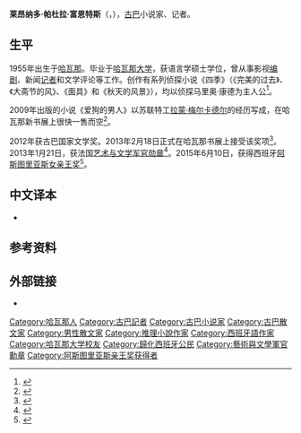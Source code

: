 {{西班牙语姓名|帕杜拉|富恩特斯}}
{{Infobox writer
| name = 莱昂纳多·帕杜拉
| image = Leonardo Padura.jpg
| imagesize = 200px
| caption = 莱昂纳多·帕杜拉
| birth_date = {{Bda|1955|10|10}}
| birth_place = [[哈瓦那|哈瓦那]][[古巴|古巴]]
| death_date = 
| death_place = 
| occupation = [[小說家|小說家]]、[[新聞工作者|新聞工作者]]
| language = 西班牙语
| nationality = 古巴
| genre = [[犯罪小說|侦探小说]]
| notableworks = 《爱狗的男人》
}}

'''莱昂纳多·帕杜拉·富恩特斯'''（{{lang-es|Leonardo Padura Fuentes}}，{{bd|1955年|10月10日||catIdx=Padura}}），[[古巴|古巴]]小说家、记者。

==生平==
1955年出生于[[哈瓦那|哈瓦那]]。毕业于[[哈瓦那大学|哈瓦那大学]]，获语言学硕士学位，曾从事影视[[编剧|编剧]]、新闻[[记者|记者]]和文学评论等工作。创作有系列侦探小说《四季》（《完美的过去》、《大斋节的风》、《面具》和《秋天的风景》），均以侦探马里奥·康德为主人公<ref>{{cite web |title=古巴侦探小说即将搬上美国荧屏 |url=http://epaper.gmw.cn/zhdsb/html/2015-08/12/nw.D110000zhdsb_20150812_4-04.htm |publisher=中华读书报 |date=2015-08-12}}</ref>。

2009年出版的小说《爱狗的男人》以苏联特工[[拉蒙·麥卡德|拉蒙·梅尔卡德尔]]的经历写成，在哈瓦那新书展上很快一售而空<ref>{{cite web |title=断奶得自由：古巴文学痛苦求变 |url=http://epaper.gmw.cn/zhdsb/html/2013-02/27/nw.D110000zhdsb_20130227_3-04.htm |publisher=中华读书报 |date=2013-02-27}}</ref>。

2012年获古巴国家文学奖。2013年2月18日正式在哈瓦那书展上接受该奖项<ref>{{cite web |title=莱昂纳多·帕杜拉获颁古巴国家文学奖 |url=http://epaper.gmw.cn/zhdsb/html/2013-02/27/nw.D110000zhdsb_20130227_4-04.htm |publisher=中华读书报 |date=2013-02-27}}</ref>。2013年1月21日，获法国[[藝術與文學勳章|艺术与文学军官勋章]]<ref>{{cite web |title=Leonardo Padura, Officier des arts et des lettres |url=https://cu.ambafrance.org/Leonardo-Padura-Officier-des-Arts |publisher=Ambassade de France à Cuba |language=fr |date=2018-09-07}}</ref>。2015年6月10日，获得西班牙[[阿斯图里亚斯女亲王奖|阿斯图里亚斯女亲王奖]]<ref>{{cite web |title=古巴推理小说家帕杜拉获阿斯图里亚斯女亲王奖 |url=http://epaper.gmw.cn/zhdsb/html/2015-06/17/nw.D110000zhdsb_20150617_3-04.htm |publisher=中华读书报 |date=2015-06-17}}</ref>。

==中文译本==
*{{cite book |author=莱昂纳多·帕杜拉 |translator=华慧 |title=再见，海明威 |date=2008 |publisher=浙江文艺出版社 |isbn=9787533926748}}
==参考资料==
{{Reflist}}

==外部链接==
*{{imdb name|0655898}}

{{阿斯图里亚斯亲王奖获得者|literature}}
{{Authority control}}

{{DEFAULTSORT:Padura Fuentes, Leonardo}}
[[Category:哈瓦那人|Category:哈瓦那人]]
[[Category:古巴記者|Category:古巴記者]]
[[Category:古巴小说家|Category:古巴小说家]]
[[Category:古巴散文家|Category:古巴散文家]]
[[Category:男性散文家|Category:男性散文家]]
[[Category:推理小說作家|Category:推理小說作家]]
[[Category:西班牙語作家|Category:西班牙語作家]]
[[Category:哈瓦那大学校友|Category:哈瓦那大学校友]]
[[Category:歸化西班牙公民|Category:歸化西班牙公民]]
[[Category:藝術與文學軍官勳章|Category:藝術與文學軍官勳章]]
[[Category:阿斯图里亚斯亲王奖获得者|Category:阿斯图里亚斯亲王奖获得者]]